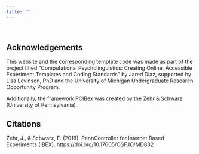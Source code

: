 ```yaml
---
title: ""
---
```

\

## Acknowledgements

This website and the corresponding template code was made as part of the project titled "Computational Psycholinguistics: Creating Online, Accessible Experiment Templates and Coding Standards" by Jared Diaz, supported by Lisa Levinson, PhD and the University of Michigan Undergraduate Research Opportunity Program.

Additionally, the framework PCIBex was created by the Zehr & Schwarz (University of Pennsylvania).

## Citations

Zehr, J., & Schwarz, F. (2018). PennController for Internet Based Experiments (IBEX). https://doi.org/10.17605/OSF.IO/MD832


